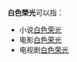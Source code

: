 '''白色榮光'''可以指：
*小说[[白色荣光_(小说)|白色荣光]]
*电影[[白色荣光_(电影)|白色荣光]]
*电视剧[[白色荣光_(电视剧)|白色荣光]]

{{disambig|Cat=四字作品消歧義}}